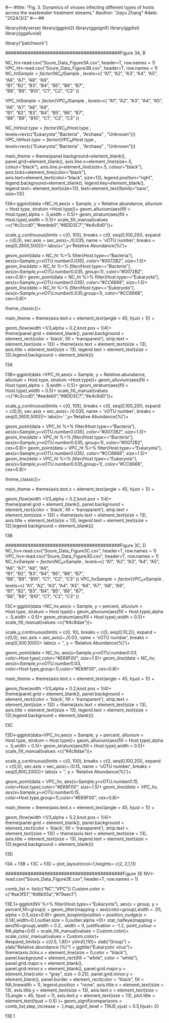 #---
#title: "Fig. 3. Dynamics of viruses infecting different types of hosts across the wastewater treatment streams."
#author: "Jiayu Zhang"
#date: "2024/3/2"
#---
##  


library(tidyverse)
library(ggplot2)
library(ggsignif)
library(ggdist)
library(ggalluvial)


library("patchwork")

#########################################Figure 3A, B

NC_ht<-read.csv("Soure_Data_Figure3A.csv", header=T, row.names = 1)
VPC_ht<-read.csv("Soure_Data_Figure3B.csv", header=T, row.names = 1)
NC_ht$Sample  = factor(NC_ht$Sample , levels=c( "A1",   "A2",   "A3",  "A4",  "A5",   "A6",   "A7",   "A8",   "A9",   
                                                    "B1",   "B2",   "B3",   "B4",   "B5",   "B6",   "B7",  
                                                    "B8",   "B9",  "B10",  "C1",   "C2",   "C3" ))

VPC_ht$Sample  = factor(VPC_ht$Sample , levels=c( "A1",   "A2",   "A3",  "A4",  "A5",   "A6",   "A7",   "A8",   "A9",   
                                                      "B1",   "B2",   "B3",   "B4",   "B5",   "B6",   "B7",  
                                                      "B8",   "B9",  "B10",  "C1",   "C2",   "C3" ))

NC_ht$Host.type  = factor(NC_ht$Host.type , levels=rev(c("Eukaryota","Bacteria" , "Archaea" ,  "Unknown")))
VPC_ht$Host.type  = factor(VPC_ht$Host.type , levels=rev(c("Eukaryota","Bacteria" , "Archaea" ,  "Unknown")))


main_theme = theme(panel.background=element_blank(),
                   panel.grid=element_blank(),
                   axis.line.x=element_line(size=.5, colour="black"),
                   axis.line.y=element_line(size=.5, colour="black"),
                   axis.ticks=element_line(color="black"),
                   axis.text=element_text(color="black", size=13),
                   legend.position="right",
                   legend.background=element_blank(),
                   legend.key=element_blank(),
                   legend.text= element_text(size=13),
                   text=element_text(family="sans", size=13))


f3A<-ggplot(data =NC_ht,aes(x = Sample, y = Relative.abundance, alluvium = Host.type, stratum =Host.type))+
  geom_alluvium(aes(fill = Host.type),alpha = .5,width = 0.5)+ 
  geom_stratum(aes(fill = Host.type),width = 0.5)+
  scale_fill_manual(values =c("#c2ccd0","#eedeb0","#8DD3C7","#e4c6d0"))+
  

  scale_y_continuous(limits = c(0, 105),
                     breaks = c(0, seq(0,100,20)),
                     expand = c(0,0),
                     sec.axis = sec_axis(~./0.035,
                                         name = 'vOTU number',
                                         breaks = seq(0,2600,500)))+
  labs(x='',y='Relative Abundance(%)')+
   
  geom_point(data = NC_ht %>% filter(Host.type=="Bacteria"),  
             aes(x=Sample,y=vOTU.number*0.035),
             color="#0072B2",
             size=1.5)+
  geom_line(data = NC_ht %>% filter(Host.type=="Bacteria"),
            aes(x=Sample,y=vOTU.number*0.035,
                group=1), color="#0072B2",
            cex=0.8)+
  geom_point(data = NC_ht %>% filter(Host.type=="Eukaryota"),
             aes(x=Sample,y=vOTU.number*0.035),
             color="#CC6666",
             size=1.5)+
  geom_line(data = NC_ht %>% filter(Host.type=="Eukaryota"),
            aes(x=Sample,y=vOTU.number*0.035,group=1),
            color="#CC6666",
            cex=0.8)+
  
  theme_classic()+

  main_theme + theme(axis.text.x = element_text(angle = 45, hjust = 1)) +

  geom_flow(width =1/3,alpha = 0.2,knot.pos = 1/4)+  
  theme(panel.grid = element_blank(), panel.background = element_rect(color = 'black', fill = 'transparent'), strip.text = element_text(size = 13)) +
  theme(axis.text = element_text(size = 13), axis.title = element_text(size = 13), legend.text = element_text(size = 12),legend.background = element_blank())

f3A


f3B<-ggplot(data =VPC_ht,aes(x = Sample, y = Relative.abundance, alluvium = Host.type, stratum =Host.type))+
  geom_alluvium(aes(fill = Host.type),alpha = .5,width = 0.5)+ 
  geom_stratum(aes(fill = Host.type),width = 0.5)+
  scale_fill_manual(values =c("#c2ccd0","#eedeb0","#8DD3C7","#e4c6d0"))+
  

  scale_y_continuous(limits = c(0, 105),
                     breaks = c(0, seq(0,100,20)),
                     expand = c(0,0),
                     sec.axis = sec_axis(~./0.035,
                                         name = 'vOTU number',
                                         breaks = seq(0,2600,500)))+
  labs(x=' ',y='Relative Abundance(%)')+ 
  
  geom_point(data = VPC_ht %>% filter(Host.type=="Bacteria"),  
             aes(x=Sample,y=vOTU.number*0.035),
             color="#0072B2",
             size=1.5)+
  geom_line(data = VPC_ht %>% filter(Host.type=="Bacteria"),
            aes(x=Sample,y=vOTU.number*0.035,
                group=1), color="#0072B2",
            cex=0.8)+
  geom_point(data = VPC_ht %>% filter(Host.type=="Eukaryota"),
             aes(x=Sample,y=vOTU.number*0.035),
             color="#CC6666",
             size=1.5)+
  geom_line(data = VPC_ht %>% filter(Host.type=="Eukaryota"),
            aes(x=Sample,y=vOTU.number*0.035,group=1),
            color="#CC6666",
            cex=0.8)+
  
  theme_classic()+

  main_theme + theme(axis.text.x = element_text(angle = 45, hjust = 1)) +

  geom_flow(width =1/3,alpha = 0.2,knot.pos = 1/4)+  
  theme(panel.grid = element_blank(), panel.background = element_rect(color = 'black', fill = 'transparent'), strip.text = element_text(size = 13)) +
  theme(axis.text = element_text(size = 13), axis.title = element_text(size = 13), legend.text = element_text(size = 12),legend.background = element_blank())

f3B





#########################################Figure 3C, D
NC_hv<-read.csv("Soure_Data_Figure3C.csv", header=T, row.names = 1)
VPC_hv<-read.csv("Soure_Data_Figure3D.csv", header=T, row.names = 1)
NC_hv$Sample  = factor(NC_hv$Sample , levels=c( "A1",   "A2",   "A3",  "A4",  "A5",   "A6",   "A7",   "A8",   "A9",   
                                                "B1",   "B2",   "B3",   "B4",   "B5",   "B6",   "B7",  
                                                "B8",   "B9",  "B10",  "C1",   "C2",   "C3" ))
VPC_hv$Sample  = factor(VPC_hv$Sample , levels=c( "A1",   "A2",   "A3",  "A4",  "A5",   "A6",   "A7",   "A8",   "A9",   
                                                "B1",   "B2",   "B3",   "B4",   "B5",   "B6",   "B7",  
                                                "B8",   "B9",  "B10",  "C1",   "C2",   "C3" ))



f3C<-ggplot(data =NC_hv,aes(x = Sample, y = percent, alluvium = Host.type, stratum = Host.type))+
  geom_alluvium(aes(fill = Host.type),alpha = .5,width = 0.5)+ 
  geom_stratum(aes(fill = Host.type),width = 0.5)+
  scale_fill_manual(values =c("#4c8dae"))+

  scale_y_continuous(limits = c(0, 10),
                     breaks = c(0, seq(0,10,2)),
                     expand = c(0,0),
                     sec.axis = sec_axis(~./0.03,
                                         name = 'vOTU number',
                                         breaks = seq(0,300,100)))+
  labs(x = '', y = 'Relative Abundance(%)')+
  
  geom_point(data = NC_hv,
             aes(x=Sample,y=vOTU.number*0.03,
                 color=Host.type),color="#E69F00",
             size=1.5)+
  geom_line(data = NC_hv,
            aes(x=Sample,y=vOTU.number*0.03,
                color=Host.type,group=1),color="#E69F00",
            cex=0.8)+
  
  main_theme + theme(axis.text.x = element_text(angle = 45, hjust = 1)) +

  geom_flow(width =1/3,alpha = 0.2,knot.pos = 1/4)+  
  theme(panel.grid = element_blank(), panel.background = element_rect(color = 'black', fill = 'transparent'), strip.text = element_text(size = 13)) +
  theme(axis.text = element_text(size = 13), axis.title = element_text(size = 13), legend.text = element_text(size = 12),legend.background = element_blank())

f3C


f3D<-ggplot(data=VPC_hv,aes(x = Sample, y = percent, alluvium = Host.type, stratum = Host.type))+
  geom_alluvium(aes(fill = Host.type),alpha = .5,width = 0.5)+ 
  geom_stratum(aes(fill = Host.type),width = 0.5)+
  scale_fill_manual(values =c("#4c8dae"))+
  
  scale_y_continuous(limits = c(0, 100),
                     breaks = c(0, seq(0,100,20)),
                     expand = c(0,0),
                     sec.axis = sec_axis(~./0.15,
                                         name = 'vOTU number',
                                         breaks = seq(0,600,200)))+
  labs(x = '', y = 'Relative Abundance(%)')+
  
  geom_point(data = VPC_hv,
             aes(x=Sample,y=vOTU.number*0.15,
                 color=Host.type),color="#E69F00",
             size=1.5)+
  geom_line(data = VPC_hv,
            aes(x=Sample,y=vOTU.number*0.15,
                color=Host.type,group=1),color="#E69F00",
            cex=0.8)+
  
  main_theme + theme(axis.text.x = element_text(angle = 45, hjust = 1)) +

  geom_flow(width =1/3,alpha = 0.2,knot.pos = 1/4)+  
  theme(panel.grid = element_blank(), panel.background = element_rect(color = 'black', fill = 'transparent'), strip.text = element_text(size = 13)) +
  theme(axis.text = element_text(size = 13), axis.title = element_text(size = 13), legend.text = element_text(size = 12),legend.background = element_blank())

f3D


f3A + f3B + f3C + f3D + plot_layout(ncol=1,heights= c(2, 2,1,1))




##########################################Figure 3E
NV<-read.csv("Soure_Data_Figure3E.csv", header=T, row.names = 1)

comb_list <- list(c("NC","VPC"))
Custom.color <- c("#ae3f51","#d6b55a","#79aec1")

f3E.1<-ggplot(NV %>% filter(Host.type=="Eukaryota"), aes(x = group, y = percent,fill=group)) +
  geom_jitter(mapping = aes(color=group),width = .05, alpha = 0.5,size=0.9)+ 
  geom_boxplot(position = position_nudge(x = 0.14),width=0.1,outlier.size = 0,outlier.alpha =0)+ 
  stat_halfeye(mapping = aes(fill=group),width = 0.2, .width = 0, justification = -1.2, point_colour = NA,alpha=0.6) + 
  scale_fill_manual(values = Custom.color)+   
  scale_color_manual(values = Custom.color)+  
  #expand_limits(x = c(0.5, 1.8))+ 
  ylim(0,110)+ 
  xlab("Group") +  
  ylab("Relative abundance (%)") + 
  ggtitle("Eukaryotic virus")+ 
  theme(axis.ticks.x = element_line(size = 0,color = "black"), 
        panel.background = element_rect(fill = "white", color = "white"),  
        panel.grid.major.x = element_blank(),   
        panel.grid.minor.x = element_blank(), 
        panel.grid.major.y = element_line(color = "gray", size = 0.25), 
        panel.grid.minor.y = element_blank(), 
        panel.border = element_rect(color = "black", fill = NA,linewidth = 1), 
        legend.position = "none", 
        axis.title.x = element_text(size = 13), 
        axis.title.y = element_text(size = 13), 
        axis.text.x = element_text(size = 13,angle = 45, hjust = 1), 
        axis.text.y = element_text(size = 13), 
        plot.title = element_text(hjust = 0.5)
  )+
  geom_signif(comparisons = comb_list,step_increase = .1,map_signif_level = TRUE,vjust = 0.5,hjust= 0)

f3E.1
